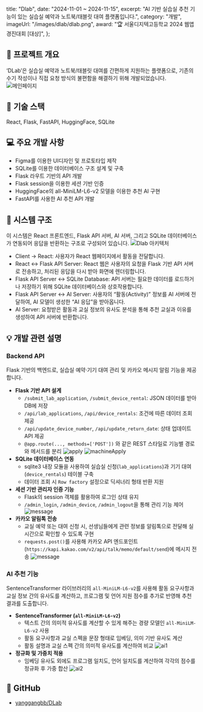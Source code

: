   title: "Dlab",
  date: "2024-11-01 ~ 2024-11-15",
  excerpt: "AI 기반 실습실 추천 기능이 있는 실습실 예약과 노트북/태블릿 대여 플랫폼입니다.",
  category: "개발",
  imageUrl: "/images/dlab/dlab.png",
  award: "🏆 서울디지텍고등학교 2024 웹앱경진대회 [대상]",
};

## 📖 프로젝트 개요  
‘DLab’은 실습실 예약과 노트북/태블릿 대여를 간편하게 지원하는 플랫폼으로, 기존의 수기 작성이나 직접 요청 방식의 불편함을 해결하기 위해 개발되었습니다.  
![메인페이지](/images/dlab/dlab.png)

## 📝 기술 스택  
React, Flask, FastAPI, HuggingFace, SQLite

## 💻 주요 개발 사항  
- Figma를 이용한 UI디자인 및 프로토타입 제작  
- SQLite를 이용한 데이터베이스 구조 설계 및 구축  
- Flask 라우트 기반의 API 개발  
- Flask session을 이용한 세션 기반 인증
- HuggingFace의 all-MiniLM-L6-v2 모델을 이용한 추천 AI 구현  
- FastAPI를 사용한 AI 추천 API 개발

## 🧩 시스템 구조
이 시스템은 React 프론트엔드, Flask API 서버, AI 서버, 그리고 SQLite 데이터베이스가 연동되어 응답을 반환하는 구조로 구성되어 있습니다.
![Dlab 아키텍처](/images/dlab/dlab_architecture.png)
- Client → React: 사용자가 React 웹페이지에서 활동을 전달합니다.
- React ↔ Flask API Server: React 웹은 사용자의 요청을 Flask 기반 API 서버로 전송하고, 처리된 응답을 다시 받아 화면에 렌더링합니다.
- Flask API Server ↔ SQLite Database: API 서버는 필요한 데이터를 로드하거나 저장하기 위해 SQLite 데이터베이스와 상호작용합니다.
- Flask API Server ↔ AI Server: 사용자의 “활동(Activity)” 정보를 AI 서버에 전달하여, AI 모델이 생성한 “AI 응답”을 받아옵니다.
- AI Server: 요청받은 활동과 교실 정보의 유사도 분석을 통해 추천 교실과 이유를 생성하여 API 서버에 반환합니다.

## 💡 개발 관련 설명  
### Backend API
Flask 기반의 백엔드로, 실습실 예약·기기 대여 관리 및 카카오 메시지 알림 기능을 제공합니다.
- **Flask 기반 API 설계**
  - `/submit_lab_application`, `/submit_device_rental`: JSON 데이터를 받아 DB에 저장
  - `/api/lab_applications`, `/api/device_rentals`: 조건에 따른 데이터 조회 제공
  - `/api/update_device_number`, `/api/update_return_date`: 상태 업데이트 API 제공
  - `@app.route(..., methods=['POST'])` 와 같은 REST 스타일로 기능별 경로와 메서드를 분리
    ![apply](/images/dlab/apply2.jpg)
    ![machineApply](/images/dlab/machineApply2.jpg)
- **SQLite 데이터베이스 연동**
  - sqlite3 내장 모듈을 사용하여 실습실 신청(`lab_applications`)과 기기 대여(`device_rentals`) 테이블 구축
  - 데이터 조회 시 `Row factory` 설정으로 딕셔너리 형태 반환 지원
- **세션 기반 관리자 인증 기능**
  - Flask의 session 객체를 활용하여 로그인 상태 유지
  - `/admin_login`, `/admin_device`, `/admin_logout`을 통해 관리 기능 제어
    ![message](/images/dlab/admin.jpg)
- **카카오 알림톡 전송**
  - 교실 예약 또는 대여 신청 시, 선생님들에게 관련 정보를 알림톡으로 전달해 실시간으로 확인할 수 있도록 구현
  - `requests.post()`를 사용해 카카오 API 엔드포인트(`https://kapi.kakao.com/v2/api/talk/memo/default/send`)에 메시지 전송
    ![message](/images/dlab/message.jpg)

### AI 추천 기능
SentenceTransformer 라이브러리의 `all-MiniLM-L6-v2`를 사용해 활동 요구사항과 교실 정보 간의 유사도를 계산하고, 프로그램 및 언어 지원 점수를 추가로 반영해 추천 결과를 도출합니다.    
- **SentenceTransformer (`all-MiniLM-L6-v2`)**
  - 텍스트 간의 의미적 유사도를 계산할 수 있게 해주는 경량 모델인 `all-MiniLM-L6-v2` 사용
  - 활동 요구사항과 교실 스펙을 문장 형태로 임베딩, 의미 기반 유사도 계산 
  - 활동 설명과 교실 스펙 간의 의미적 유사도를 계산하여 비교
    ![ai1](/images/dlab/ai.jpg)
- **정규화 및 가중치 적용**
  - 임베딩 유사도 외에도 프로그램 일치도, 언어 일치도를 계산하여 각각의 점수를 정규화 후 가중 합산
    ![ai2](/images/dlab/ai2.jpg)

## 🔗 GitHub
- [yanggangbb/DLab](https://github.com/yanggangbb/DLab)


